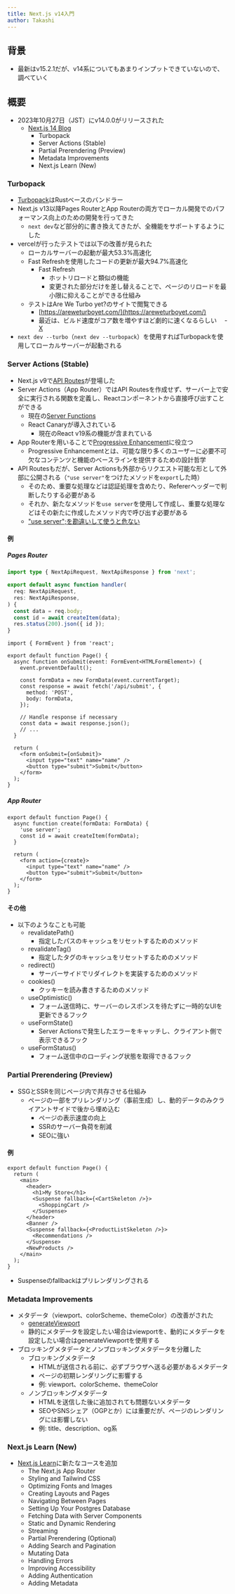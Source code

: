 ```yaml
---
title: Next.js v14入門
author: Takashi
---
```


<Author frontmatter={frontmatter} link="https://takashimelon.vercel.app/" />

## 背景

- 最新はv15.2.1だが、v14系についてもあまりインプットできていないので、調べていく

## 概要

- 2023年10月27日（JST）にv14.0.0がリリースされた
  - [Next.js 14 Blog](https://nextjs.org/blog/next-14)
    - Turbopack
    - Server Actions (Stable)
    - Partial Prerendering (Preview)
    - Metadata Improvements
    - Next.js Learn (New)

### Turbopack

- [Turbopack](https://nextjs.org/docs/app/api-reference/turbopack)はRustベースのバンドラー
- Next.js v13以降Pages RouterとApp Routerの両方でローカル開発でのパフォーマンス向上のための開発を行ってきた
  - `next dev`など部分的に書き換えてきたが、全機能をサポートするようにした
- vercelが行ったテストでは以下の改善が見られた
  - ローカルサーバーの起動が最大53.3%高速化
  - Fast Refreshを使用したコードの更新が最大94.7%高速化
    - Fast Refresh
      - ホットリロードと類似の機能
      - 変更された部分だけを差し替えることで、ページのリロードを最小限に抑えることができる仕組み
  - テストはAre We Turbo yet?のサイトで閲覧できる
    - [https://areweturboyet.com/](https://areweturboyet.com/)
    - 最近は、ビルド速度がコア数を増やすほど劇的に速くなるらしい
    　- [X](https://x.com/rauchg/status/1896643362004083075)
- `next dev --turbo`（`next dev --turbopack`）を使用すればTurbopackを使用してローカルサーバーが起動される

### Server Actions (Stable)

- Next.js v9で[API Routes](https://nextjs.org/docs/pages/building-your-application/routing/api-routes)が登場した
- Server Actions（App Router）ではAPI Routesを作成せず、サーバー上で安全に実行される関数を定義し、Reactコンポーネントから直接呼び出すことができる
  - 現在の[Server Functions](https://react.dev/reference/rsc/server-functions)
  - React Canaryが導入されている
    - 現在のReact v19系の機能が含まれている
- App Routerを用いることで[Progressive Enhancement](https://developer.mozilla.org/ja/docs/Glossary/Progressive_Enhancement)に役立つ
  - Progressive Enhancementとは、可能な限り多くのユーザーに必要不可欠なコンテンツと機能のベースラインを提供するための設計哲学
- API Routesもだが、Server Actionsも外部からリクエスト可能な形として外部に公開される（`"use server"`をつけたメソッドを`export`した時）
  - そのため、重要な処理などは認証処理を含めたり、Refererヘッダーで判断したりする必要がある
  - それか、新たなメソッドを`use server`を使用して作成し、重要な処理などはその新たに作成したメソッド内で呼び出す必要がある
  - ["use server";を勘違いして使うと危ない](https://zenn.dev/moozaru/articles/c7335f66dfb8df)

#### 例

##### Pages Router

```typescript:pages/api/submit.ts
import type { NextApiRequest, NextApiResponse } from 'next';

export default async function handler(
  req: NextApiRequest,
  res: NextApiResponse,
) {
  const data = req.body;
  const id = await createItem(data);
  res.status(200).json({ id });
}
```

```typescript:pages/index.tsx
import { FormEvent } from 'react';

export default function Page() {
  async function onSubmit(event: FormEvent<HTMLFormElement>) {
    event.preventDefault();

    const formData = new FormData(event.currentTarget);
    const response = await fetch('/api/submit', {
      method: 'POST',
      body: formData,
    });

    // Handle response if necessary
    const data = await response.json();
    // ...
  }

  return (
    <form onSubmit={onSubmit}>
      <input type="text" name="name" />
      <button type="submit">Submit</button>
    </form>
  );
}
```

##### App Router

```typescript:app/page.tsx
export default function Page() {
  async function create(formData: FormData) {
    'use server';
    const id = await createItem(formData);
  }

  return (
    <form action={create}>
      <input type="text" name="name" />
      <button type="submit">Submit</button>
    </form>
  );
}
```

#### その他

- 以下のようなことも可能
  - revalidatePath()
    - 指定したパスのキャッシュをリセットするためのメソッド
  - revalidateTag()
    - 指定したタグのキャッシュをリセットするためのメソッド
  - redirect()
    - サーバーサイドでリダイレクトを実装するためのメソッド
  - cookies()
    - クッキーを読み書きするためのメソッド
  - useOptimistic()
    - フォーム送信時に、サーバーのレスポンスを待たずに一時的なUIを更新できるフック
  - useFormState()
    - Server Actionsで発生したエラーをキャッチし、クライアント側で表示できるフック
  - useFormStatus()
    - フォーム送信中のローディング状態を取得できるフック

### Partial Prerendering (Preview)

- SSGとSSRを同じページ内で共存させる仕組み
  - ページの一部をプリレンダリング（事前生成）し、動的データのみクライアントサイドで後から埋め込む
    - ページの表示速度の向上
    - SSRのサーバー負荷を削減
    - SEOに強い

#### 例

```typescript:app/page.tsx
export default function Page() {
  return (
    <main>
      <header>
        <h1>My Store</h1>
        <Suspense fallback={<CartSkeleton />}>
          <ShoppingCart />
        </Suspense>
      </header>
      <Banner />
      <Suspense fallback={<ProductListSkeleton />}>
        <Recommendations />
      </Suspense>
      <NewProducts />
    </main>
  );
}
```

- Suspenseのfallbackはプリレンダリングされる

### Metadata Improvements

- メタデータ（viewport、colorScheme、themeColor）の改善がされた
  - [generateViewport](https://nextjs.org/docs/app/api-reference/functions/generate-viewport)
  - 静的にメタデータを設定したい場合はviewportを、動的にメタデータを設定したい場合はgenerateViewportを使用する
- ブロッキングメタデータとノンブロッキングメタデータを分離した
  - ブロッキングメタデータ
    - HTMLが送信される前に、必ずブラウザへ送る必要があるメタデータ
    - ページの初期レンダリングに影響する
    - 例: viewport、colorScheme、themeColor
  - ノンブロッキングメタデータ
    - HTMLを送信した後に追加されても問題ないメタデータ
    - SEOやSNSシェア（OGPとか）には重要だが、ページのレンダリングには影響しない
    - 例: title、description、og系

### Next.js Learn (New)

- [Next.js Learn](https://nextjs.org/learn)に新たなコースを追加
  - The Next.js App Router
  - Styling and Tailwind CSS
  - Optimizing Fonts and Images
  - Creating Layouts and Pages
  - Navigating Between Pages
  - Setting Up Your Postgres Database
  - Fetching Data with Server Components
  - Static and Dynamic Rendering
  - Streaming
  - Partial Prerendering (Optional)
  - Adding Search and Pagination
  - Mutating Data
  - Handling Errors
  - Improving Accessibility
  - Adding Authentication
  - Adding Metadata
